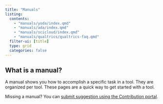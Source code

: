 ```yaml
---
title: "Manuals"
listing:
  contents: 
    - "manuals/yoda/index.qmd"
    - "manuals/ada/index.qmd"
    - "manuals/scicloud/index.qmd"
    - "manuals/qualtrics/qualtrics-faq.qmd"
  filter-ui: [title]
  type: grid
  categories: false
---
```


::: {.callout-tip}

## What is a manual?

A manual shows you how to accomplish a specific task in a tool. They are organized per tool. These pages are a quick way to get started with a tool.

Missing a manual? You can [submit suggestion using the Contribution portal](https://ez-github-contributor.netlify.app/).
:::
 